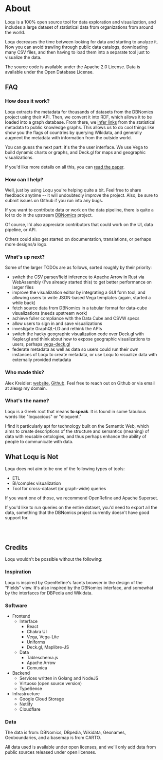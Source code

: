 

# About

Loqu is a 100% open source tool for data exploration and visualization, and includes a large dataset of statistical data from organizations from around the world.

Loqu decreases the time between looking for data and starting to analyze it. Now you can avoid trawling through public data catalogs, downloading many CSV files,
and then having to load them into a separate tool just to visualize the data.

The source code is available under the Apache 2.0 License. Data is available under the Open Database License.

## FAQ

### How does it work?

Loqu extracts the metadata for thousands of datasets from the DBNomics project using their API.
Then, we convert it into RDF, which allows it to be loaded into a graph database.
From there, we [infer links](http://dice-group.github.io/LIMES/#/) from the statistical metadata to public knowledge graphs.
This allows us to do cool things like show you the flags of countries by querying Wikidata, and generally augment the  metadata with information from the
outside world.

<!-- Or [FIBO](https://spec.edmcouncil.org/fibo/) [AGROVOC](http://agroportal.lirmm.fr/ontologies/AGROVOC) -->

You can guess the next part: it's the the user interface. We use Vega to build dynamic charts or graphs, and Deck.gl for maps and geographic visualizations.

If you'd like more details on all this, you can [read the paper](https://alexkreidler.github.io/loqu-paper/).

<!-- **Side Note**: I'm planning on also linking to Geonames and LinkedGeoData, and then investigating linking concepts and code list values to ontologies like
FIBO (legal entities/finance), AGROVOC (agriculture), FoodOn (more general food).
There are probably lots of other topics covered in the DBNomics data where there are good ontologies that could be linked to, so suggestions would be welcome. -->

### How can I help?

Well, just by using Loqu you're helping quite a bit. Feel free to share feedback anytime -- it will undoubtedly improve the project.
Also, be sure to submit issues on Github if you run into any bugs.

If you want to contribute data or work on the data pipeline, there is quite a lot to do in the upstream [DBNomics](https://db.nomics.world/) project.

Of course, I'd also appreciate contributors that could work on the UI, data pipeline, or API. 

Others could also get started on documentation, translations, or perhaps more designs/a logo. 


### What's up next?

<!-- We have a public [Roadmap](./roadmap) available. -->

Some of the larger TODOs are as follows, sorted roughly by their priority:

- switch the CSV parser/field inference to Apache Arrow in Rust via WebAssembly (I've already started this) to get better performance on larger files
- improve the visualization editor by integrating a GUI form tool, and allowing users to write JSON-based Vega templates (again, started a while back)
- fetch source data from DBNomics in a tabular format for data-cube visualizations (needs upstream work)
- achieve fuller compliance with the Data Cube and CSVW specs
- allow users to sign in and save visualizations
- investigate GraphQL-LD and rethink the APIs
- switch the hacky geographic visualization code over Deck.gl with Kepler.gl and think about how to expose geographic visualizations to users, perhaps [vega-deck.gl](https://github.com/microsoft/SandDance/tree/master/packages/vega-deck.gl)
- federate metadata as well as data so users could run their own instances of Loqu to create metadata, or use Loqu to visualize data with externally provided metadata

### Who made this?

Alex Kreidler: [website](https://alexkreidler.com/), [Github](https://github.com/alexkreidler). Feel free to reach out on Github or via email at alex@ my domain.

### What's the name?

Loqu is a Greek root that means **to speak**. It is found in some fabulous words like "loquacious" or "eloquent."

I find it particularly apt for technology built on the Semantic Web, which aims to create descriptions of the structure and semantics (meaning) of data with reusable ontologies, and thus perhaps enhance the ability of people to communicate with data.

## What Loqu is Not

Loqu does not aim to be one of the following types of tools:

- ETL
- BI/complex visualization
- Tool for cross-dataset (or graph-wide) queries

If you want one of those, we recommend OpenRefine and Apache Superset.

If you'd like to run queries on the entire dataset, you'd need to export all the data, something that the DBNomics project currently doesn't have good support for.

<br />
<br />

## Credits

Loqu wouldn't be possible without the following:

### Inspiration

Loqu is inspired by OpenRefine's facets browser in the design of the "Fields" view. It's also inspired by the DBNomics interface, and somewhat by the interfaces for DBPedia and Wikidata.

### Software

- Frontend
  - Interface
    - React
    - Chakra UI
    - Vega, Vega-Lite
    - Uniforms
    - Deck.gl, Maplibre-JS
  - Data
    - Tableschema.js
    - Apache Arrow
    - Comunica
- Backend
  - Services written in Golang and NodeJS
  - Virtuoso (open source version)
  - TypeSense
- Infrastructure
  - Google Cloud Storage
  - Netlify
  - Cloudflare

### Data

The data is from: DBNomics, DBpedia, Wikidata, Geonames, Geoboundaries, and a basemap is from CARTO.

All data used is available under open licenses, and we'll only add data from public sources released under open licenses.
